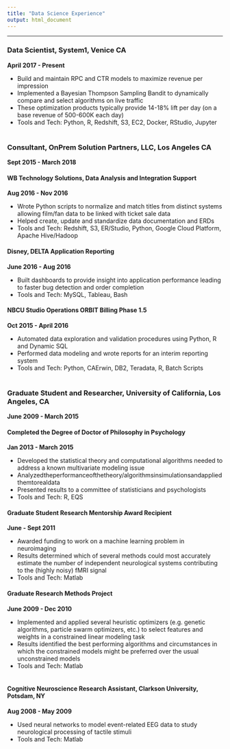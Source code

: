 ```yaml
---
title: "Data Science Experience"
output: html_document
---
```


---

### Data Scientist, System1, Venice CA
**April 2017 - Present**

* Build and maintain RPC and CTR models to maximize revenue per impression
* Implemented a Bayesian Thompson Sampling Bandit to dynamically compare and 
select algorithms on live traffic
* These optimization products typically provide 14-18% lift per day (on a base revenue of 500-600K each day)
* Tools and Tech: Python, R, Redshift, S3, EC2, Docker, RStudio, Jupyter
<br><br>

### Consultant, OnPrem Solution Partners, LLC, Los Angeles CA
**Sept 2015 - March 2018**


#### WB Technology Solutions, Data Analysis and Integration Support
**Aug 2016 - Nov 2016**

* Wrote Python scripts to normalize and match titles from distinct systems 
allowing film/fan data to be linked with ticket sale data
* Helped create, update and standardize data documentation and ERDs
* Tools and Tech: Redshift, S3, ER/Studio, Python, Google Cloud Platform, 
Apache Hive/Hadoop


#### Disney, DELTA Application Reporting 
**June 2016 - Aug 2016**

* Built dashboards to provide insight into application performance leading 
to faster bug detection and order completion
* Tools and Tech: MySQL, Tableau, Bash

#### NBCU Studio Operations ORBIT Billing Phase 1.5 
**Oct 2015 - April 2016**

* Automated data exploration and validation procedures using Python, R and 
Dynamic SQL 
* Performed data modeling and wrote reports for an interim reporting system
* Tools and Tech: Python, CAErwin, DB2, Teradata, R, Batch Scripts
<br><br>


### Graduate Student and Researcher, University of California, Los Angeles, CA
**June 2009 - March 2015**

#### Completed the Degree of Doctor of Philosophy in Psychology
**Jan 2013 - March 2015**

* Developed the statistical theory and computational algorithms needed to address a known multivariate modeling issue
* Analyzedtheperformanceofthetheory/algorithmsinsimulationsandappliedthemtorealdata
* Presented results to a committee of statisticians and psychologists
* Tools and Tech: R, EQS

#### Graduate Student Research Mentorship Award Recipient 
**June - Sept 2011**

* Awarded funding to work on a machine learning problem in neuroimaging
* Results determined which of several methods could most accurately estimate the number of independent neurological systems contributing to the (highly noisy) fMRI signal
* Tools and Tech: Matlab

#### Graduate Research Methods Project
**June 2009 - Dec 2010**

* Implemented and applied several heuristic optimizers (e.g. genetic algorithms, particle swarm optimizers, etc.) to select features and weights in a constrained linear modeling task
* Results identified the best performing algorithms and circumstances in which the constrained models might be preferred over the usual unconstrained models
* Tools and Tech: Matlab
<br><br>


#### Cognitive Neuroscience Research Assistant, Clarkson University, Potsdam, NY
**Aug 2008 - May 2009**

* Used neural networks to model event-related EEG data to study neurological processing of tactile stimuli
* Tools and Tech: Matlab
<br><br>
